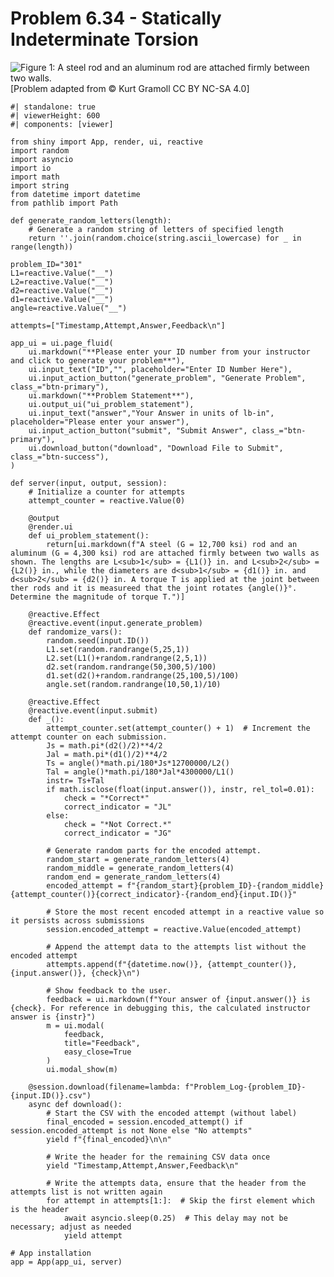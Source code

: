 # Problem 6.34 - Statically Indeterminate Torsion {.unnumbered}

![Figure 1: A steel rod and an aluminum rod are attached firmly between two walls.](images/301.png){fig-alt="Picture with a steel rod and an aluminum rod attached firmly between two walls. The aluminum rod has a length of L1 and a diameter of d1. The steel rod has a length of L2 and a diameter of d2."}
\[Problem adapted from © Kurt Gramoll CC BY NC-SA 4.0\]
```shinylive-python
#| standalone: true
#| viewerHeight: 600
#| components: [viewer]

from shiny import App, render, ui, reactive
import random
import asyncio
import io
import math
import string
from datetime import datetime
from pathlib import Path

def generate_random_letters(length):
    # Generate a random string of letters of specified length
    return ''.join(random.choice(string.ascii_lowercase) for _ in range(length))  

problem_ID="301"
L1=reactive.Value("__")
L2=reactive.Value("__")
d2=reactive.Value("__")
d1=reactive.Value("__")
angle=reactive.Value("__")
  
attempts=["Timestamp,Attempt,Answer,Feedback\n"]

app_ui = ui.page_fluid(
    ui.markdown("**Please enter your ID number from your instructor and click to generate your problem**"),
    ui.input_text("ID","", placeholder="Enter ID Number Here"),
    ui.input_action_button("generate_problem", "Generate Problem", class_="btn-primary"),
    ui.markdown("**Problem Statement**"),
    ui.output_ui("ui_problem_statement"),
    ui.input_text("answer","Your Answer in units of lb-in", placeholder="Please enter your answer"),
    ui.input_action_button("submit", "Submit Answer", class_="btn-primary"),
    ui.download_button("download", "Download File to Submit", class_="btn-success"),
)

def server(input, output, session):
    # Initialize a counter for attempts
    attempt_counter = reactive.Value(0)

    @output
    @render.ui
    def ui_problem_statement():
        return[ui.markdown(f"A steel (G = 12,700 ksi) rod and an aluminum (G = 4,300 ksi) rod are attached firmly between two walls as shown. The lengths are L<sub>1</sub> = {L1()} in. and L<sub>2</sub> = {L2()} in., while the diameters are d<sub>1</sub> = {d1()} in. and d<sub>2</sub> = {d2()} in. A torque T is applied at the joint between ther rods and it is measureed that the joint rotates {angle()}°. Determine the magnitude of torque T.")]
    
    @reactive.Effect
    @reactive.event(input.generate_problem)
    def randomize_vars():
        random.seed(input.ID())
        L1.set(random.randrange(5,25,1))
        L2.set(L1()+random.randrange(2,5,1))
        d2.set(random.randrange(50,300,5)/100)
        d1.set(d2()+random.randrange(25,100,5)/100)
        angle.set(random.randrange(10,50,1)/10)
        
    @reactive.Effect
    @reactive.event(input.submit)
    def _():
        attempt_counter.set(attempt_counter() + 1)  # Increment the attempt counter on each submission.
        Js = math.pi*(d2()/2)**4/2
        Jal = math.pi*(d1()/2)**4/2
        Ts = angle()*math.pi/180*Js*12700000/L2()
        Tal = angle()*math.pi/180*Jal*4300000/L1()
        instr= Ts+Tal
        if math.isclose(float(input.answer()), instr, rel_tol=0.01):
            check = "*Correct*"
            correct_indicator = "JL"
        else:
            check = "*Not Correct.*"
            correct_indicator = "JG"

        # Generate random parts for the encoded attempt.
        random_start = generate_random_letters(4)
        random_middle = generate_random_letters(4)
        random_end = generate_random_letters(4)
        encoded_attempt = f"{random_start}{problem_ID}-{random_middle}{attempt_counter()}{correct_indicator}-{random_end}{input.ID()}"

        # Store the most recent encoded attempt in a reactive value so it persists across submissions
        session.encoded_attempt = reactive.Value(encoded_attempt)

        # Append the attempt data to the attempts list without the encoded attempt
        attempts.append(f"{datetime.now()}, {attempt_counter()}, {input.answer()}, {check}\n")

        # Show feedback to the user.
        feedback = ui.markdown(f"Your answer of {input.answer()} is {check}. For reference in debugging this, the calculated instructor answer is {instr}")
        m = ui.modal(
            feedback,
            title="Feedback",
            easy_close=True
        )
        ui.modal_show(m)

    @session.download(filename=lambda: f"Problem_Log-{problem_ID}-{input.ID()}.csv")
    async def download():
        # Start the CSV with the encoded attempt (without label)
        final_encoded = session.encoded_attempt() if session.encoded_attempt is not None else "No attempts"
        yield f"{final_encoded}\n\n"
        
        # Write the header for the remaining CSV data once
        yield "Timestamp,Attempt,Answer,Feedback\n"
        
        # Write the attempts data, ensure that the header from the attempts list is not written again
        for attempt in attempts[1:]:  # Skip the first element which is the header
            await asyncio.sleep(0.25)  # This delay may not be necessary; adjust as needed
            yield attempt
            
# App installation
app = App(app_ui, server)
```
